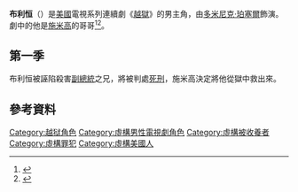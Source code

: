 {{noteTA
|G1=PrisonBreak
}}
{{Expand language|en}}
{{Infobox character
| name = 布利恒
| series = [[越獄|越獄]]
| colour = #cccfff
| portrayer =[[多米尼克·珀塞爾|多米尼克·珀塞爾]]
| first = 《{{le|入獄 (越獄風雲)|Pilot (Prison Break)|入獄}}》（2005年）
| gender           =男性
}}
'''布利恒'''（{{lang-en|Lincoln Burrows}}）是[[美國|美國]]電視系列連續劇《[[越獄|越獄]]》的男主角，由[[多米尼克·珀塞爾|多米尼克·珀塞爾]]飾演。劇中的他是[[施米高|施米高]]的哥哥<ref>{{Cite web|url=https://www.smh.com.au/entertainment/prison-break-success-shocks-creator-20060127-gdmuxi.html|title=Prison Break success shocks creator|accessdate=2018-12-25|author=|date=2006-01-27|publisher=The Sydney Morning Herald|language=en|archive-date=2020-02-27|archive-url=https://web.archive.org/web/20200227164353/https://www.smh.com.au/entertainment/prison-break-success-shocks-creator-20060127-gdmuxi.html|dead-url=no}}</ref><ref>{{Cite news|url=http://www.tvguide.com/news/Prison-Break-DVD-38536.aspx|title=Prison Break DVD News, Season 2 Preview!|date=2006-08-08|work=TV Guide|accessdate=2018-12-25|archiveurl=https://web.archive.org/web/20090313111139/http://www.tvguide.com/news/Prison-Break-DVD-38536.aspx|archivedate=2009-03-13}}</ref>。

==第一季==
布利恒被誣陷殺害[[副總統|副總統]]之兄，將被判處[[死刑|死刑]]，施米高決定將他從獄中救出來。

==參考資料==
<references />

{{逃}}
{{Fict-char-stub}}
{{DEFAULTSORT:Burrows, Lincoln}}
[[Category:越狱角色|Category:越狱角色]]
[[Category:虛構男性電視劇角色|Category:虛構男性電視劇角色]]
[[Category:虛構被收養者|Category:虛構被收養者]]
[[Category:虛構罪犯|Category:虛構罪犯]]
[[Category:虛構美國人|Category:虛構美國人]]